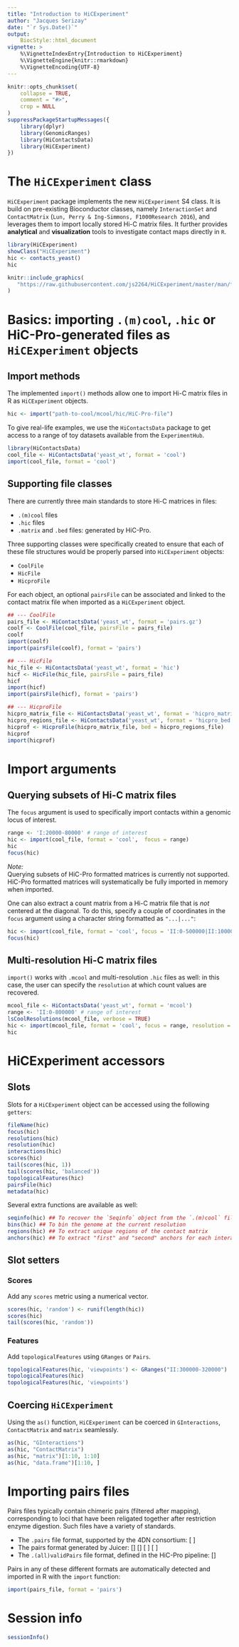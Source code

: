 ```yaml
---
title: "Introduction to HiCExperiment"
author: "Jacques Serizay"
date: "`r Sys.Date()`"
output: 
    BiocStyle::html_document
vignette: >
    %\VignetteIndexEntry{Introduction to HiCExperiment}
    %\VignetteEngine{knitr::rmarkdown}
    %\VignetteEncoding{UTF-8}
---
```


```r
knitr::opts_chunk$set(
    collapse = TRUE,
    comment = "#>", 
    crop = NULL
)
suppressPackageStartupMessages({
    library(dplyr)
    library(GenomicRanges)
    library(HiContactsData)
    library(HiCExperiment)
})
```

# The `HiCExperiment` class

`HiCExperiment` package implements the new `HiCExperiment` S4 class. It is build 
on pre-existing Bioconductor classes, namely `InteractionSet` and `ContactMatrix` 
(`Lun, Perry & Ing-Simmons, F1000Research 2016`), and leverages them to 
import locally stored Hi-C matrix files. It further provides **analytical** 
and **visualization** tools to investigate contact maps directly in `R`. 

```r
library(HiCExperiment)
showClass("HiCExperiment")
hic <- contacts_yeast()
hic
```

```r
knitr::include_graphics(
   "https://raw.githubusercontent.com/js2264/HiCExperiment/master/man/figures/HiCExperiment_data-structure.png"
)
```

# Basics: importing `.(m)cool`, `.hic` or HiC-Pro-generated files as `HiCExperiment` objects

## Import methods

The implemented `import()` methods allow one to import Hi-C matrix files in R as 
`HiCExperiment` objects.

```r
hic <- import("path-to-cool/mcool/hic/HiC-Pro-file")
```

To give real-life examples, we use the `HiContactsData` package to get access 
to a range of toy datasets available from the `ExperimentHub`. 

```r
library(HiContactsData)
cool_file <- HiContactsData('yeast_wt', format = 'cool')
import(cool_file, format = 'cool')
```

## Supporting file classes 

There are currently three main standards to store Hi-C matrices in files:

- `.(m)cool` files
- `.hic` files
- `.matrix` and `.bed` files: generated by HiC-Pro.

Three supporting classes were specifically created to ensure that each of these 
file structures would be properly parsed into `HiCExperiment` objects: 

- `CoolFile` 
- `HicFile`
- `HicproFile`

For each object, an optional `pairsFile` can be associated and linked to the 
contact matrix file when imported as a `HiCExperiment` object.

```r
## --- CoolFile
pairs_file <- HiContactsData('yeast_wt', format = 'pairs.gz')
coolf <- CoolFile(cool_file, pairsFile = pairs_file)
coolf
import(coolf)
import(pairsFile(coolf), format = 'pairs')

## --- HicFile
hic_file <- HiContactsData('yeast_wt', format = 'hic')
hicf <- HicFile(hic_file, pairsFile = pairs_file)
hicf
import(hicf)
import(pairsFile(hicf), format = 'pairs')

## --- HicproFile
hicpro_matrix_file <- HiContactsData('yeast_wt', format = 'hicpro_matrix')
hicpro_regions_file <- HiContactsData('yeast_wt', format = 'hicpro_bed')
hicprof <- HicproFile(hicpro_matrix_file, bed = hicpro_regions_file)
hicprof
import(hicprof)
```

# Import arguments

## Querying subsets of Hi-C matrix files

The `focus` argument is used to specifically import contacts within a genomic 
locus of interest. 

```r
range <- 'I:20000-80000' # range of interest
hic <- import(cool_file, format = 'cool',  focus = range)
hic
focus(hic)
```

_Note:_  
Querying subsets of HiC-Pro formatted matrices is currently not 
supported. HiC-Pro formatted matrices will systematically be fully imported in 
memory when imported. 

One can also extract a count matrix from a Hi-C matrix file that is *not* 
centered at the diagonal. To do this, specify a couple of coordinates in the 
`focus` argument using a character string formatted as `"...|..."`: 

```r
hic <- import(cool_file, format = 'cool', focus = 'II:0-500000|II:100000-600000')
focus(hic)
```

## Multi-resolution Hi-C matrix files

`import()` works with `.mcool` and multi-resolution `.hic` files as well: 
in this case, the user can specify the `resolution` at which count values are recovered. 

```r
mcool_file <- HiContactsData('yeast_wt', format = 'mcool')
range <- 'II:0-800000' # range of interest
lsCoolResolutions(mcool_file, verbose = TRUE)
hic <- import(mcool_file, format = 'cool', focus = range, resolution = 2000)
hic
```

# HiCExperiment accessors 

## Slots

Slots for a `HiCExperiment` object can be accessed using the following `getters`: 

```r
fileName(hic)
focus(hic)
resolutions(hic)
resolution(hic)
interactions(hic)
scores(hic)
tail(scores(hic, 1))
tail(scores(hic, 'balanced'))
topologicalFeatures(hic)
pairsFile(hic)
metadata(hic)
```

Several extra functions are available as well: 

```r
seqinfo(hic) ## To recover the `Seqinfo` object from the `.(m)cool` file
bins(hic) ## To bin the genome at the current resolution
regions(hic) ## To extract unique regions of the contact matrix
anchors(hic) ## To extract "first" and "second" anchors for each interaction
```

## Slot setters

### Scores 

Add any `scores` metric using a numerical vector. 

```r
scores(hic, 'random') <- runif(length(hic))
scores(hic)
tail(scores(hic, 'random'))
```

### Features 

Add `topologicalFeatures` using `GRanges` or `Pairs`. 

```r
topologicalFeatures(hic, 'viewpoints') <- GRanges("II:300000-320000")
topologicalFeatures(hic)
topologicalFeatures(hic, 'viewpoints')
```

## Coercing `HiCExperiment`

Using the `as()` function, `HiCExperiment` can be coerced in `GInteractions`, 
`ContactMatrix` and `matrix` seamlessly.

```r
as(hic, "GInteractions")
as(hic, "ContactMatrix")
as(hic, "matrix")[1:10, 1:10]
as(hic, "data.frame")[1:10, ]
```

# Importing pairs files

Pairs files typically contain chimeric pairs (filtered after mapping), 
corresponding to loci that have been religated together after restriction 
enzyme digestion. 
Such files have a variety of standards. 
 
- The `.pairs` file format, supported by the 4DN consortium: <ID> <chr1> <pos1> <chr2> <pos2> <str1> <str2> [<frag1> <frag2>]
- The pairs format generated by Juicer: [<readname>] <str1> <chr1> <pos1> <frag1> <str2> <chr2> <pos2> <frag2> [<score>] [<mapq1> <mapq2>] [<mapq1> <cigar1> <sequence1> <mapq2> <cigar2> <sequence2> <readname1> <readname2>]
- The `.(all)validPairs` file format, defined in the HiC-Pro pipeline: <ID> <chr1> <pos1> <str1> <chr2> <pos2> <str2> <isize> <frag1> <frag2> <mapq1> <mapq2> [<allele-specific info>]

Pairs in any of these different formats are automatically detected and imported 
in R with the `import` function: 

```r
import(pairs_file, format = 'pairs')
```

# Session info

```r
sessionInfo()
```
